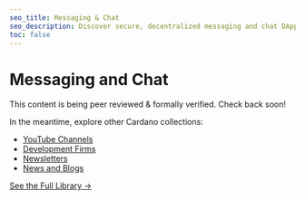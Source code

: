 ```yaml
---
seo_title: Messaging & Chat
seo_description: Discover secure, decentralized messaging and chat DApps on Cardano. Utilize blockchain-backed communication for seamless private conversations.
toc: false
---
```


# Messaging and Chat

This content is being peer reviewed & formally verified. Check back soon!

In the meantime, explore other Cardano collections:

- [YouTube Channels](/community/youtube)
- [Development Firms](/development/dev_teams)
- [Newsletters](/community/newsletters)
- [News and Blogs](/community/news_and_blogs)

[See the Full Library →](/all_pages)
